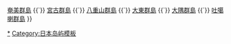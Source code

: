 {{Navbox
|name =吐噶喇群岛
|title = [[吐噶喇群岛]]
|titlestyle = background-color:#6fc
|groupstyle = background-color:#cee
|group1 = [[岛嶼]]
|list1  = {{Navbox|child
| groupstyle = width:6em
| liststyle = width:auto
| group1 = 有人岛
| list1 = [[中之島 (鹿兒島縣)|中之島]] &#124; [[口之島]] &#124; [[小寶島]] &#124; [[諏訪之瀨島]] &#124; [[平島]] &#124; [[寶島 (鹿兒島縣)|寶島]] &#124; [[惡石島]]
| group2 = [[無人島]]
| list2 = [[臥蛇島]] &#124; [[小臥蛇島]] &#124; [[橫當島]] &#124; [[上之根島]] &#124; [[小岛 (鹿儿岛县)|小岛]]
}}
| group2 = [[行政區劃]]
| list2 = [[十岛村]]
| group3 = 其他
| list3 = {{link-ja|吐噶喇馬|トカラ馬}} &#124; {{link-ja|吐噶喇山羊|トカラヤギ}}
|below = [[Template:沖繩群島|沖繩群島]] {{`}}[[Template:奄美群島|奄美群島]] {{`}} [[Template:宮古群島|宮古群島]] {{`}} [[Template:八重山群島|八重山群島]] {{`}} [[Template:大東群島|大東群島]] {{`}} [[Template:大隅群島|大隅群島]] {{`}} [[Template:吐噶喇群島|吐噶喇群島]]
}}<noinclude>
[[Category:吐噶喇群岛|*]]
[[Category:日本岛屿模板]]
</noinclude>